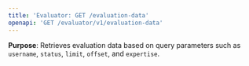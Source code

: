 ```yaml
---
title: 'Evaluator: GET /evaluation-data'
openapi: 'GET /evaluator/v1/evaluation-data'
---
```


**Purpose**: Retrieves evaluation data based on query parameters such as `username`, `status`, `limit`, `offset`, and `expertise`.
